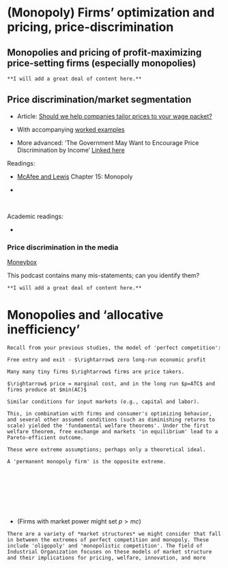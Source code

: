 # (Monopoly) Firms' optimization and pricing, price-discrimination {#monop-firm-opt}



## Monopolies and pricing of profit-maximizing price-setting firms (especially monopolies) {#monop}


```block2
**I will add a great deal of content here.**
```



## Price discrimination/market segmentation {#pd}


- Article: [Should we help companies tailor prices to your wage packet?](https://theconversation.com/should-we-help-companies-tailor-prices-to-your-wage-packet-47719)

- With accompanying [worked examples](https://docs.google.com/document/d/16jos_PT9w1wGpyD5A8ZiWJ9HW6kaLOJH6EWc_AYWnkk/pub)
- More advanced: 'The Government May Want to Encourage Price Discrimination by Income' [Linked here](https://davidreinstein.wordpress.com/research-and-publications/)


Readings:

- [McAfee and Lewis](https://open.umn.edu/opentextbooks/textbooks/introduction-to-economic-analysis)
Chapter 15: Monopoly

-

\

Academic readings:

-

### Price discrimination in the media {-}

[Moneybox](https://itunes.apple.com/us/podcast/money-box/id263570678?mt=2&i=1000379397237)

<div class="marginnote">
This podcast contains many mis-statements; can you identify them?
</div>

```block2
**I will add a great deal of content here.**
```

# Monopolies and 'allocative inefficiency'

```block2

Recall from your previous studies, the model of 'perfect competition':

Free entry and exit - $\rightarrow$ zero long-run economic profit

Many many tiny firms $\rightarrow$ firms are price takers.

$\rightarrow$ price = marginal cost, and in the long run $p=ATC$ and firms produce at $min(AC)$

Similar conditions for input markets (e.g., capital and labor).

This, in combination with firms and consumer's optimizing behavior, and several other assumed conditions (such as diminishing returns to scale) yielded the 'fundamental welfare theorems'. Under the first welfare theorem, free exchange and markets 'in equilibrium' lead to a Pareto-efficient outcome.

These were extreme assumptions; perhaps only a theoretical ideal.

A 'permanent monopoly firm' is the opposite extreme.

```

<br> <br> \bigskip

\


\




- (Firms with market power might set $p>mc$)

```block2

There are a variety of *market structures* we might consider that fall in between the extremes of perfect competition and monopoly. These include 'oligopoly' and 'monopolistic competition'. The field of Industrial Organization focuses on these models of market structure  and their implications for pricing, welfare, innovation, and more
```

\



